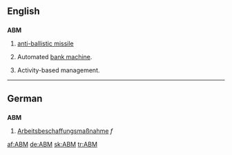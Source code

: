 ==English==

==={{initialism}}===
'''ABM'''

# {{military}} [[anti-ballistic missile]]
# {{finance}} Automated [[bank machine]].
# {{business}}  Activity-based management.

----

==German==

==={{abbreviation}}===
'''ABM'''

# [[Arbeitsbeschaffungsmaßnahme]] ''f''

[[af:ABM]]
[[de:ABM]]
[[sk:ABM]]
[[tr:ABM]]